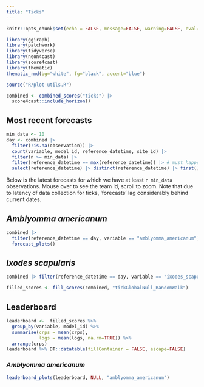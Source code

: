 ```yaml
---
title: "Ticks"
---
```


```r
knitr::opts_chunk$set(echo = FALSE, message=FALSE, warning=FALSE, eval=FALSE)
```

```r
library(ggiraph)
library(patchwork)
library(tidyverse)
library(neon4cast)
library(score4cast)
library(thematic)
thematic_rmd(bg="white", fg="black", accent="blue")

source("R/plot-utils.R")

```

```r
combined <- combined_scores("ticks") |>
  score4cast::include_horizon()

```

## Most recent forecasts

```r
min_data <- 10
day <- combined |>
  filter(!is.na(observation)) |>
  count(variable, model_id, reference_datetime, site_id) |>
  filter(n >= min_data) |> 
  filter(reference_datetime == max(reference_datetime)) |> # must happen second
  select(reference_datetime) |> distinct(reference_datetime) |> first()

```

Below is the latest forecasts for which we have at least `r min_data` observations. Mouse over to see the team id, scroll to zoom. Note that due to latency of data collection for ticks, 'forecasts' lag considerably behind current dates.

::: panel-tabset
## *Amblyomma americanum*

```r
combined |> 
  filter(reference_datetime == day, variable == "amblyomma_americanum") |> 
  forecast_plots()
```

## *Ixodes scapularis*

```r
combined |> filter(reference_datetime == day, variable == "ixodes_scapularis") |> forecast_plots()
```
:::

```r
filled_scores <- fill_scores(combined, "tickGlobalNull_RandomWalk")
```

## Leaderboard

```r

leaderboard <-  filled_scores %>% 
  group_by(variable, model_id) %>%
  summarise(crps = mean(crps),
            logs = mean(logs, na.rm=TRUE)) %>% 
  arrange(crps)
leaderboard %>% DT::datatable(fillContainer = FALSE, escape=FALSE)
```

### *Amblyomma americanum*

```r
leaderboard_plots(leaderboard, NULL, "amblyomma_americanum")
```

<!-- Consider adding site-by-site breakout on scores -->
